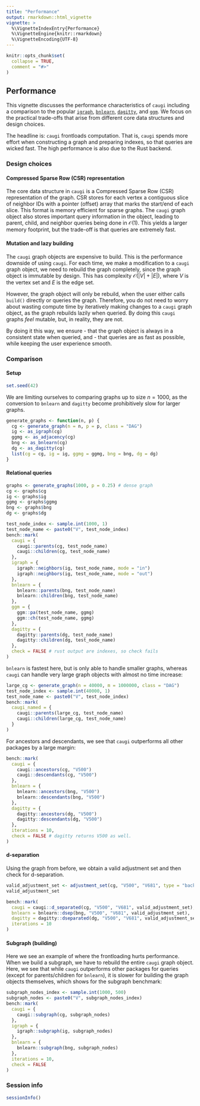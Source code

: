 ```yaml
---
title: "Performance"
output: rmarkdown::html_vignette
vignette: >
  %\VignetteIndexEntry{Performance}
  %\VignetteEngine{knitr::rmarkdown}
  %\VignetteEncoding{UTF-8}
---
```


```r
knitr::opts_chunk$set(
  collapse = TRUE,
  comment = "#>"
)
```

## Performance

This vignette discusses the performance characteristics of `caugi` including a comparison to the popular [`igraph`](https://r.igraph.org/), [`bnlearn`](https://www.bnlearn.com/), [`dagitty`](https://dagitty.net/), and [`ggm`](https://cran.r-project.org/web/packages/ggm/index.html).
We focus on the practical trade-offs that arise from different core data structures and design choices.

The headline is: `caugi` frontloads computation.
That is, `caugi` spends more effort when constructing a graph and preparing indexes, so that queries are wicked fast. The high performance is also due to the Rust backend.

### Design choices

#### Compressed Sparse Row (CSR) representation

The core data structure in `caugi` is a Compressed Sparse Row (CSR) representation of the graph.
CSR stores for each vertex a contiguous slice of neighbor IDs with a pointer (offset) array that marks the start/end of each slice.
This format is memory efficient for sparse graphs. The `caugi` graph object also stores important query information in the object, leading to parent, child, and neighbor queries being done in $\mathcal{O}(1)$. This yields a larger memory footprint, but the trade-off is that queries are extremely fast.

#### Mutation and lazy building

The `caugi` graph objects are expensive to build. This is the performance downside of using `caugi`. For each time, we make a modification to a `caugi` graph object, we need to rebuild the graph completely, since the graph object is immutable by design. This has complexity $\mathcal{O}(|V| + |E|)$, where $V$ is the vertex set and $E$ is the edge set. 

However, the graph object will only be rebuild, when the user either calls `build()` directly or queries the graph. Therefore, you do not need to worry about wasting compute time by iteratively making changes to a `caugi` graph object, as the graph rebuilds lazily when queried. By doing this `caugi` graphs _feel_ mutable, but, in reality, they are not. 

By doing it this way, we ensure 
- that the graph object is always in a consistent state when queried, and
- that queries are as fast as possible,
while keeping the user experience smooth.

### Comparison
#### Setup

```r
set.seed(42)
```

We are limiting ourselves to comparing graphs up to size $n = 1000$, as the conversion to `bnlearn` and `dagitty` become prohibitively slow for larger graphs.

```r
generate_graphs <- function(n, p) {
  cg <- generate_graph(n = n, p = p, class = "DAG")
  ig <- as_igraph(cg)
  ggmg <- as_adjacency(cg)
  bng <- as_bnlearn(cg)
  dg <- as_dagitty(cg)
  list(cg = cg, ig = ig, ggmg = ggmg, bng = bng, dg = dg)
}
```

#### Relational queries

```r
graphs <- generate_graphs(1000, p = 0.25) # dense graph
cg <- graphs$cg
ig <- graphs$ig
ggmg <- graphs$ggmg
bng <- graphs$bng
dg <- graphs$dg

test_node_index <- sample.int(1000, 1)
test_node_name <- paste0("V", test_node_index)
bench::mark(
  caugi = {
    caugi::parents(cg, test_node_name)
    caugi::children(cg, test_node_name)
  },
  igraph = {
    igraph::neighbors(ig, test_node_name, mode = "in")
    igraph::neighbors(ig, test_node_name, mode = "out")
  },
  bnlearn = {
    bnlearn::parents(bng, test_node_name)
    bnlearn::children(bng, test_node_name)
  },
  ggm = {
    ggm::pa(test_node_name, ggmg)
    ggm::ch(test_node_name, ggmg)
  },
  dagitty = {
    dagitty::parents(dg, test_node_name)
    dagitty::children(dg, test_node_name)
  },
  check = FALSE # rust output are indexes, so check fails
)
```

`bnlearn` is fastest here, but is only able to handle smaller graphs, whereas `caugi` can handle very large graph objects with almost no time increase:

```r
large_cg <- generate_graph(n = 40000, m = 1000000, class = "DAG")
test_node_index <- sample.int(40000, 1)
test_node_name <- paste0("V", test_node_index)
bench::mark(
  caugi_named = {
    caugi::parents(large_cg, test_node_name)
    caugi::children(large_cg, test_node_name)
  }
)
```

For ancestors and descendants, we see that `caugi` outperforms all other packages by a large margin:

```r
bench::mark(
  caugi = {
    caugi::ancestors(cg, "V500")
    caugi::descendants(cg, "V500")
  },
  bnlearn = {
    bnlearn::ancestors(bng, "V500")
    bnlearn::descendants(bng, "V500")
  },
  dagitty = {
    dagitty::ancestors(dg, "V500")
    dagitty::descendants(dg, "V500")
  },
  iterations = 10,
  check = FALSE # dagitty returns V500 as well.
)
```

#### d-separation

Using the graph from before, we obtain a valid adjustment set and then check for d-separation.

```r
valid_adjustment_set <- adjustment_set(cg, "V500", "V681", type = "backdoor")
valid_adjustment_set
```

```r
bench::mark(
  caugi = caugi::d_separated(cg, "V500", "V681", valid_adjustment_set),
  bnlearn = bnlearn::dsep(bng, "V500", "V681", valid_adjustment_set),
  dagitty = dagitty::dseparated(dg, "V500", "V681", valid_adjustment_set),
  iterations = 10
)
```

#### Subgraph (building)

Here we see an example of where the frontloading hurts performance. When we build a subgraph, we have to rebuild the entire `caugi` graph object. Here, we see that while `caugi` outperforms other packages for queries (except for parents/children for `bnlearn`), it is slower for building the graph objects themselves, which shows for the subgraph benchmark:

```r

subgraph_nodes_index <- sample.int(1000, 500)
subgraph_nodes <- paste0("V", subgraph_nodes_index)
bench::mark(
  caugi = {
    caugi::subgraph(cg, subgraph_nodes)
  },
  igraph = {
    igraph::subgraph(ig, subgraph_nodes)
  },
  bnlearn = {
    bnlearn::subgraph(bng, subgraph_nodes)
  },
  iterations = 10,
  check = FALSE
)

```


### Session info

```r
sessionInfo()
```
